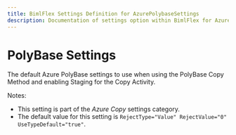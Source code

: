 ---
title: BimlFlex Settings Definition for AzurePolybaseSettings
description: Documentation of settings option within BimlFlex for AzurePolybaseSettings
---
<head>
  <meta name="varigenceProduct" content="BimlFlex"></meta>
  <meta name="varigenceArticleType" content="Reference"></meta>
</head>


# PolyBase Settings

The default Azure PolyBase settings to use when using the PolyBase Copy Method and enabling Staging for the Copy Activity.

Notes:

* This setting is part of the *Azure Copy* settings category.
* The default value for this setting is `RejectType="Value" RejectValue="0" UseTypeDefault="true"`.
